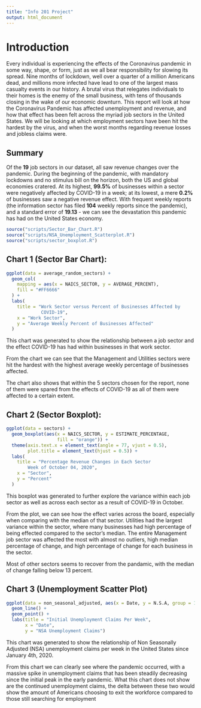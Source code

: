 ```yaml
---
title: "Info 201 Project"
output: html_document
---
```


# Introduction 

Every individual is experiencing the effects of the Coronavirus pandemic in some
way, shape, or form, just as we all bear responsibility for slowing its spread. 
Nine months of lockdown, well over a quarter of a million Americans dead, and 
millions more infected have lead to one of the largest mass casualty events in 
our history. A brutal virus that relegates individuals to their homes is the 
enemy of the small business, with tens of thousands closing in the wake of our 
economic downturn. This report will look at how the Coronavirus Pandemic has 
affected unemployment and revenue, and how that effect has been felt across the
myriad job sectors in the United States. We will be looking at which employment
sectors have been hit the hardest by the virus, and when the worst months
regarding revenue losses and jobless claims were. 

## Summary 

Of the **19** job sectors in our dataset, all saw revenue changes over the 
pandemic. During the beginning of the pandemic, with mandatory lockdowns and no 
stimulus bill on the horizon, both the US and global economies cratered. At its 
highest, **99.5%** of businesses within a sector were negatively affected by
COVID-19 in a week; at its lowest, a mere **0.2%** of businesses saw a negative 
revenue effect. With frequent weekly reports (the information sector has filed
**104** weekly reports since the pandemic), and a standard error of **19.13**
- we can see the devastation this pandemic has had on the United States economy.

```r
source("scripts/Sector_Bar_Chart.R")
source("scripts/NSA_Unemployment_Scatterplot.R")
source("scripts/sector_boxplot.R")
```

## Chart 1 (Sector Bar Chart): 
``` r
ggplot(data = average_random_sectors) +
  geom_col(
    mapping = aes(x = NAICS_SECTOR, y = AVERAGE_PERCENT),
    fill = "#FF6666"
  ) +
  labs(
    title = "Work Sector versus Percent of Businesses Affected by
             COVID-19",
    x = "Work Sector",
    y = "Average Weekly Percent of Businesses Affected"
  )
```

This chart was generated to show the relationship between a job sector and the
effect COVID-19 has had within businesses in that work sector. 

From the chart we can see that the Management and Utilities sectors were hit
the hardest with the highest average weekly percentage of businesses affected.

The chart also shows that within the 5 sectors chosen for the report, none of
them were spared from the effects of COVID-19 as all of them were affected to
a certain extent.

## Chart 2 (Sector Boxplot): 
``` r
ggplot(data = sectors) +
  geom_boxplot(aes(x = NAICS_SECTOR, y = ESTIMATE_PERCENTAGE,
                   fill = "orange")) +
  theme(axis.text.x = element_text(angle = 77, vjust = 0.5),
        plot.title = element_text(hjust = 0.5)) +
  labs(
    title = "Percentage Revenue Changes in Each Sector
        Week of October 04, 2020",
    x = "Sector",
    y = "Percent"
  )
```

This boxplot was generated to further explore the variance within each job 
sector as well as across each sector as a result of COVID-19 in October.

From the plot, we can see how the effect varies across the board, especially
when comparing with the median of that sector. Utilities had the largest
variance within the sector, where many businesses had high percentage of being
effected compared to the sector's median. The entire Management job sector was
affected the most with almost no outliers, high median percentage of change,
and high percentage of change for each business in the sector.

Most of other sectors seems to recover from the pandamic, with the median of 
change falling below 13 percent.

## Chart 3 (Unemployment Scatter Plot)
```r
ggplot(data = non_seasonal_adjusted, aes(x = Date, y = N.S.A, group = 1)) +
  geom_line() +
  geom_point() +
  labs(title = "Initial Unemployment Claims Per Week",
       x = "Date",
       y = "NSA Unemployment Claims")
```

This chart was generated to show the relationship of Non Seasonally Adjusted
(NSA) unemployment claims per week in the United States since January 4th,
2020.

From this chart we can clearly see where the pandemic occurred, with a massive 
spike in unemployment claims that has been steadily decreasing since the initial
peak in the early pandemic. What this chart does not show are the continued
unemployment claims, the delta between these two would show the amount of 
Americans choosing to exit the workforce compared to those still searching for
employment

